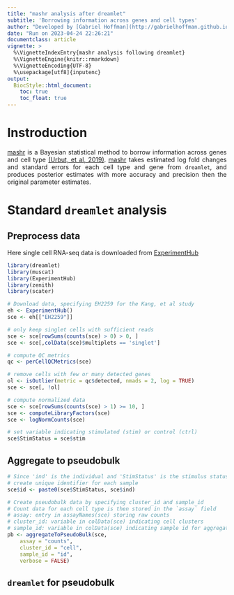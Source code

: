 ```yaml
---
title: "mashr analysis after dreamlet"
subtitle: 'Borrowing information across genes and cell types'
author: "Developed by [Gabriel Hoffman](http://gabrielhoffman.github.io/)"
date: "Run on 2023-04-24 22:26:21"
documentclass: article
vignette: >
  %\VignetteIndexEntry{mashr analysis following dreamlet}
  %\VignetteEngine{knitr::rmarkdown}
  %\VignetteEncoding{UTF-8}
  %\usepackage[utf8]{inputenc}
output:
  BiocStyle::html_document:
    toc: true
    toc_float: true
---
```


<!---

cd /Users/gabrielhoffman/workspace/repos/variancePartition/vignettes

# rm -rf dreamlet_cache/

rmarkdown::render("mashr.Rmd")


 devtools::reload("/Users/gabrielhoffman/workspace/repos/dreamlet")

devtools::reload("/Users/gabrielhoffman/workspace/repos/zenith")


--->



<style>
body {
text-align: justify}
</style>



# Instroduction
[mashr](https://cran.r-project.org/web/packages/mashr/index.html) is a Bayesian statistical method to borrow information across genes and cell type [(Urbut, et al, 2019)](https://doi.org/10.1038%2Fs41588-018-0268-8).  [mashr](https://cran.r-project.org/web/packages/mashr/index.html) takes estimated log fold changes and standard errors for each cell type and gene from `dreamlet`, and produces posterior estimates with more accuracy and precision then the original parameter estimates.



# Standard `dreamlet` analysis
## Preprocess data
Here single cell RNA-seq data is downloaded from [ExperimentHub](https://bioconductor.org/packages/ExperimentHub/)


```r
library(dreamlet)
library(muscat)
library(ExperimentHub)
library(zenith)
library(scater)

# Download data, specifying EH2259 for the Kang, et al study
eh <- ExperimentHub()
sce <- eh[["EH2259"]]

# only keep singlet cells with sufficient reads
sce <- sce[rowSums(counts(sce) > 0) > 0, ]
sce <- sce[,colData(sce)$multiplets == 'singlet']

# compute QC metrics
qc <- perCellQCMetrics(sce)

# remove cells with few or many detected genes
ol <- isOutlier(metric = qc$detected, nmads = 2, log = TRUE)
sce <- sce[, !ol]

# compute normalized data
sce <- sce[rowSums(counts(sce) > 1) >= 10, ]
sce <- computeLibraryFactors(sce)
sce <- logNormCounts(sce)

# set variable indicating stimulated (stim) or control (ctrl)
sce$StimStatus = sce$stim
```


## Aggregate to pseudobulk


```r
# Since 'ind' is the individual and 'StimStatus' is the stimulus status,
# create unique identifier for each sample
sce$id <- paste0(sce$StimStatus, sce$ind)

# Create pseudobulk data by specifying cluster_id and sample_id
# Count data for each cell type is then stored in the `assay` field
# assay: entry in assayNames(sce) storing raw counts
# cluster_id: variable in colData(sce) indicating cell clusters
# sample_id: variable in colData(sce) indicating sample id for aggregating cells
pb <- aggregateToPseudoBulk(sce,
    assay = "counts",     
    cluster_id = "cell",  
    sample_id = "id",
    verbose = FALSE)
```

## `dreamlet` for pseudobulk     














